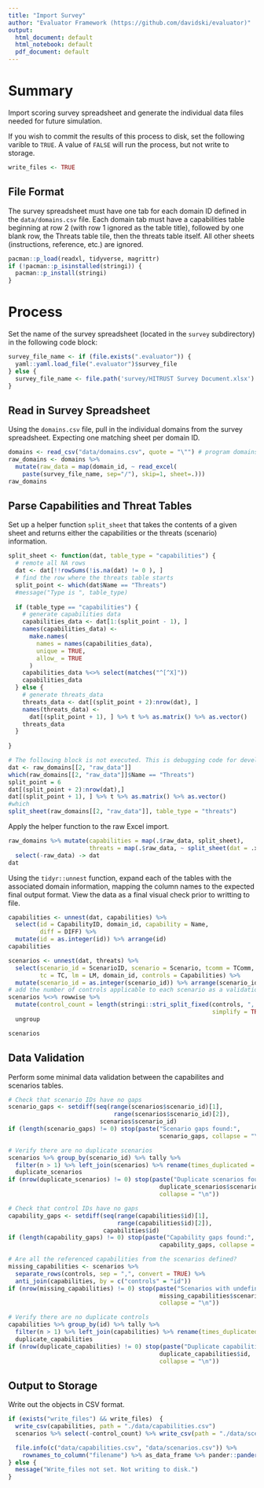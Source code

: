 ```yaml
---
title: "Import Survey"
author: "Evaluator Framework (https://github.com/davidski/evaluator)"
output:
  html_document: default
  html_notebook: default
  pdf_document: default
---
```


# Summary

Import scoring survey spreadsheet and generate the individual data files 
needed for future simulation.

If you wish to commit the results of this process to disk, set the following 
varible to `TRUE`. A value of `FALSE` will run the process, but not write to 
storage.

```r
write_files <- TRUE
```
## File Format

The survey spreadsheet must have one tab for each domain ID defined in the 
`data/domains.csv` file. Each domain tab must have a capabilities table 
beginning at row 2 (with row 1 ignored as the table title), followed 
by one blank row, the Threats table tile, then the threats table itself. All 
other  sheets (instructions, reference, etc.) are ignored.

```r
pacman::p_load(readxl, tidyverse, magrittr)
if (!pacman::p_isinstalled(stringi)) {
  pacman::p_install(stringi)
}
```

# Process

Set the name of the survey spreadsheet (located in the `survey` subdirectory) 
in the following code block:

```r
survey_file_name <- if (file.exists(".evaluator")) {
  yaml::yaml.load_file(".evaluator")$survey_file
} else {
  survey_file_name <- file.path('survey/HITRUST Survey Document.xlsx')
}
```

## Read in Survey Spreadsheet

Using the `domains.csv` file, pull in the individual domains from the 
survey spreadsheet. Expecting one matching sheet per domain ID.

```r
domains <- read_csv("data/domains.csv", quote = "\"") # program domains
raw_domains <- domains %>% 
  mutate(raw_data = map(domain_id, ~ read_excel(
    paste(survey_file_name, sep="/"), skip=1, sheet=.)))
raw_domains
```

## Parse Capabilities and Threat Tables

Set up a helper function `split_sheet` that takes the contents 
of a given sheet and returns either the capabilities or the threats (scenario) 
information.

```r
split_sheet <- function(dat, table_type = "capabilities") {
  # remote all NA rows
  dat <- dat[!!rowSums(!is.na(dat) != 0 ), ]
  # find the row where the threats table starts
  split_point <- which(dat$Name == "Threats")
  #message("Type is ", table_type)
  
  if (table_type == "capabilities") {
    # generate capabilities data
    capabilities_data <- dat[1:(split_point - 1), ]
    names(capabilities_data) <-
      make.names(
        names = names(capabilities_data),
        unique = TRUE,
        allow_ = TRUE
      )
    capabilities_data %<>% select(matches("^[^X]"))
    capabilities_data
  } else {
    # generate threats_data
    threats_data <- dat[(split_point + 2):nrow(dat), ]
    names(threats_data) <-
      dat[(split_point + 1), ] %>% t %>% as.matrix() %>% as.vector()
    threats_data
  }
  
}
```

```r
# The following block is not executed. This is debugging code for development
dat <- raw_domains[[2, "raw_data"]]
which(raw_domains[[2, "raw_data"]]$Name == "Threats")
split_point = 6
dat[(split_point + 2):nrow(dat),]
dat[(split_point + 1), ] %>% t %>% as.matrix() %>% as.vector()
#which
split_sheet(raw_domains[[2, "raw_data"]], table_type = "threats")
```

Apply the helper function to the raw Excel import.

```r
raw_domains %>% mutate(capabilities = map(.$raw_data, split_sheet),
                       threats = map(.$raw_data, ~ split_sheet(dat = .x, table_type = "threats"))) %>% 
  select(-raw_data) -> dat
dat
```

Using the `tidyr::unnest` function, expand each of the tables with the 
associated domain information, mapping the column names to the expected final 
output format. View the data as a final visual check prior to writting to file.

```r
capabilities <- unnest(dat, capabilities) %>% 
  select(id = CapabilityID, domain_id, capability = Name, 
         diff = DIFF) %>% 
  mutate(id = as.integer(id)) %>% arrange(id)
capabilities

scenarios <- unnest(dat, threats) %>% 
  select(scenario_id = ScenarioID, scenario = Scenario, tcomm = TComm, tef = TEF, 
         tc = TC, lm = LM, domain_id, controls = Capabilities) %>% 
  mutate(scenario_id = as.integer(scenario_id)) %>% arrange(scenario_id)
# add the number of controls applicable to each scenario as a validation step
scenarios %<>% rowwise %>% 
  mutate(control_count = length(stringi::stri_split_fixed(controls, ", ", 
                                                          simplify = TRUE))) %>% 
  ungroup

scenarios
```

## Data Validation

Perform some minimal data validation between the capabilites and scenarios 
tables.

```r
# Check that scenario IDs have no gaps
scenario_gaps <- setdiff(seq(range(scenarios$scenario_id)[1], 
                              range(scenarios$scenario_id)[2]), 
                          scenarios$scenario_id)
if (length(scenario_gaps) != 0) stop(paste("Scenario gaps found:", 
                                           scenario_gaps, collapse = "\n"))

# Verify there are no duplicate scenarios
scenarios %>% group_by(scenario_id) %>% tally %>% 
  filter(n > 1) %>% left_join(scenarios) %>% rename(times_duplicated = n) -> 
  duplicate_scenarios
if (nrow(duplicate_scenarios) != 0) stop(paste("Duplicate scenarios found:", 
                                           duplicate_scenarios$scenario_id, 
                                           collapse = "\n"))

# Check that control IDs have no gaps
capability_gaps <- setdiff(seq(range(capabilities$id)[1], 
                               range(capabilities$id)[2]), 
                           capabilities$id)
if (length(capability_gaps) != 0) stop(paste("Capability gaps found:", 
                                           capability_gaps, collapse = "\n"))

# Are all the referenced capabilities from the scenarios defined?
missing_capabilities <- scenarios %>% 
  separate_rows(controls, sep = ",", convert = TRUE) %>% 
  anti_join(capabilities, by = c("controls" = "id"))
if (nrow(missing_capabilities) != 0) stop(paste("Scenarios with undefined controls:", 
                                           missing_capabilities$scenario_id, 
                                           collapse = "\n"))

# Verify there are no duplicate controls
capabilities %>% group_by(id) %>% tally %>% 
  filter(n > 1) %>% left_join(capabilities) %>% rename(times_duplicated = n) -> 
  duplicate_capabilities
if (nrow(duplicate_capabilities) != 0) stop(paste("Duplicate capabilities found:", 
                                           duplicate_capabilities$id, 
                                           collapse = "\n"))
```

## Output to Storage

Write out the objects in CSV format.

```r
if (exists("write_files") && write_files)  {
  write_csv(capabilities, path = "./data/capabilities.csv")
  scenarios %>% select(-control_count) %>% write_csv(path = "./data/scenarios.csv")

  file.info(c("data/capabilities.csv", "data/scenarios.csv")) %>% 
    rownames_to_column("filename") %>% as_data_frame %>% pander::pander()
} else {
  message("Write_files not set. Not writing to disk.")
}
```
